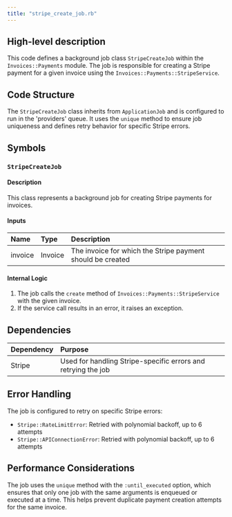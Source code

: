 ```yaml
---
title: "stripe_create_job.rb"
---
```


## High-level description
This code defines a background job class `StripeCreateJob` within the `Invoices::Payments` module. The job is responsible for creating a Stripe payment for a given invoice using the `Invoices::Payments::StripeService`.

## Code Structure
The `StripeCreateJob` class inherits from `ApplicationJob` and is configured to run in the 'providers' queue. It uses the `unique` method to ensure job uniqueness and defines retry behavior for specific Stripe errors.

## Symbols

### `StripeCreateJob`
#### Description
This class represents a background job for creating Stripe payments for invoices.

#### Inputs
| Name | Type | Description |
|:-----|:-----|:------------|
| invoice | Invoice | The invoice for which the Stripe payment should be created |

#### Internal Logic
1. The job calls the `create` method of `Invoices::Payments::StripeService` with the given invoice.
2. If the service call results in an error, it raises an exception.

## Dependencies
| Dependency | Purpose |
|:-----------|:--------|
| Stripe | Used for handling Stripe-specific errors and retrying the job |

## Error Handling
The job is configured to retry on specific Stripe errors:
- `Stripe::RateLimitError`: Retried with polynomial backoff, up to 6 attempts
- `Stripe::APIConnectionError`: Retried with polynomial backoff, up to 6 attempts

## Performance Considerations
The job uses the `unique` method with the `:until_executed` option, which ensures that only one job with the same arguments is enqueued or executed at a time. This helps prevent duplicate payment creation attempts for the same invoice.